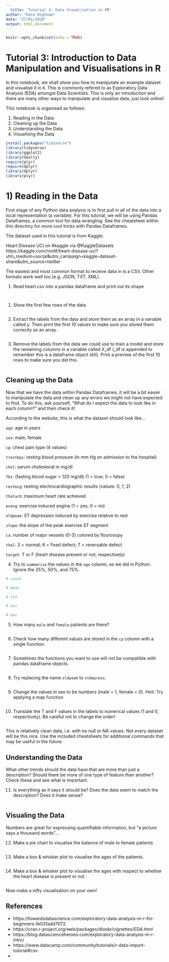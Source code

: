 ```yaml
---
  title: 'Tutorial 3: Data Visualisation in R¶'
author: "Kate Highnam"
date: "27/01/2020"
output: html_document
---
```


```r
knitr::opts_chunk$set(echo = TRUE)
```

# Tutorial 3: Introduction to Data Manipulation and Visualisations in R

In this notebook, we shall show you how to manipulate an example dataset and visualise it in `R`. This is commonly refered to as Exploratory Data Analysis (EDA) amongst Data Scientists. This is only an introduction and there are many other ways to manipulate and visualise data, just look online!

This notebook is organised as follows:

1. Reading in the Data
2. Cleaning up the Data
3. Understanding the Data
4. Visualising the Data

```r
install.packages("tidyverse")
library(tidyverse)
library(ggplot2)
library(GGally)
require(plyr)
require(dplyr)
library(dplyr)
library(plyr)
```

# 1) Reading in the Data

First stage of any Python data analysis is to first pull in all of the data into a local representation (a variable). For this tutorial, we will be using Pandas Dataframes, a common tool for data wrangling. See the cheatsheet within this directory for more cool tricks with Pandas Dataframes.

The dataset used in this tutorial is from Kaggle:

Heart Disease UCI on #kaggle via @KaggleDatasets https://kaggle.com/ronitf/heart-disease-uci?utm_medium=social&utm_campaign=kaggle-dataset-share&utm_source=twitter

The easiest and most common format to receive data in is a CSV. Other formats work well too (e.g. JSON, TXT, XML).

1. Read heart.csv into a pandas dataframe and print out its shape

```r

```

```r

```

1. Show the first few rows of the data

```r


```

2. Extract the labels from the data and store them as an array in a variable called y. Then print the first 10 values to make sure you stored them correctly as an array.

```r


```

3. Remove the labels from the data we could use to train a model and store the remaining columns in a variable called X_df (_df is appended to remember this is a dataframe object still). Print a preview of the first 10 rows to make sure you did this.

```r


```

## Cleaning up the Data

Now that we have the data within Pandas Dataframes, it will be a bit easier to manipulate the data and clean up any errors we might not have expected to find. To do this, ask yourself, "What do I expect the data to look like in each column?" and then check it!

According to the website, this is what the dataset should look like...

`age`: age in years

`sex`: male, female

`cp`: chest pain type (4 values)

`trestbps`: resting blood pressure (in mm Hg on admission to the hospital)

`chol`: serum cholestoral in mg/dl

`fbs`: (fasting blood sugar > 120 mg/dl) (1 = true; 0 = false)

`restecg`: resting electrocardiographic results (values: 0, 1, 2)

`thalach`: maximum heart rate achieved

`exang`: exercise induced angina (1 = yes; 0 = no)

`oldpeak`: ST depression induced by exercise relative to rest

`slope`: the slope of the peak exercise ST segment

`ca`: number of major vessels (0-3) colored by flourosopy

`thal`: 3 = normal; 6 = fixed defect; 7 = reversable defect

`target`: T or F (heart disease present or not, respectively)

4. Try to `summarise` the values in the `age` column, as we did in Python. Ignore the 25%, 50%, and 75%.

```r
# count

# mean

# std

# min

# max

```

5. How many `male` and `female` patients are there?

```r


```

6. Check how many different values are stored in the `cp` column with a single function.

```r

```

7. Sometimes the functions you want to use will not be compatible with pandas dataframe objects. 

```r

```

8. Try replacing the name `oldpeak` to `stdepress`.

```r

```

9. Change the values in sex to be numbers (male = 1, female = 0). Hint: Try applying a map function

```r


```

10. Translate the T and F values in the labels to numerical values (1 and 0, respectively). Be careful not to change the order!

```r


```

This is relatively clean data, i.e. with no null or NA values. Not every dataset will be this nice. Use the included cheatsheets for additional commands that may be useful in the future.

## Understanding the Data

What other trends should the data have that are more than just a description? Should there be more of one type of feature than another? Check these and see what is important.


11. Is everything as it says it should be? Does the data seem to match the description? Does it make sense?

```r

```

## Visualing the Data 

Numbers are great for expressing quantifiable information, but "a picture says a thousand words"...

12. Make a pie chart to visualise the balance of male to female patients

```r

```


13. Make a box & whisker plot to visualise the ages of the patients.

```r

```

14. Make a box & whisker plot to visualise the ages with respect to whether the heart disease is present or not.

```r


```

Now make a nifty visualisation on your own!

## References

* https://towardsdatascience.com/exploratory-data-analysis-in-r-for-beginners-fe031add7072
* https://cran.r-project.org/web/packages/dlookr/vignettes/EDA.html
* https://blog.datascienceheroes.com/exploratory-data-analysis-in-r-intro/
* https://www.datacamp.com/community/tutorials/r-data-import-tutorial#csv
* 